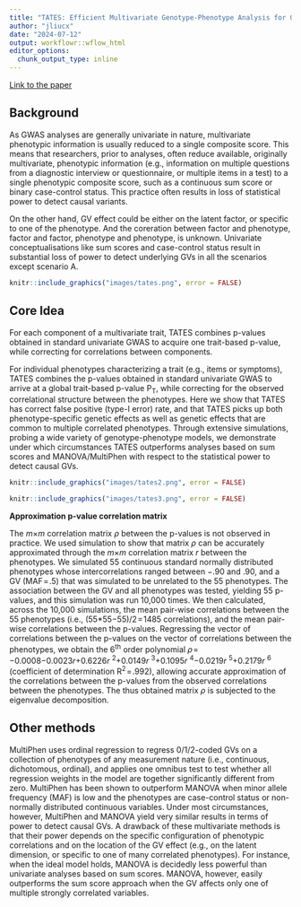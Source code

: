 ```yaml
---
title: "TATES: Efficient Multivariate Genotype-Phenotype Analysis for Genome-Wide Association Studies"
author: "jliucx"
date: "2024-07-12"
output: workflowr::wflow_html
editor_options:
  chunk_output_type: inline
---
```


[Link to the paper](https://www.ncbi.nlm.nih.gov/pmc/articles/PMC3554627/)

## Background

As GWAS analyses are generally univariate in nature, multivariate phenotypic information is usually reduced to a single composite score. This means that researchers, prior to analyses, often reduce available, originally multivariate, phenotypic information (e.g., information on multiple questions from a diagnostic interview or questionnaire, or multiple items in a test) to a single phenotypic composite score, such as a continuous sum score or binary case-control status. This practice often results in loss of statistical power to detect causal variants.

On the other hand, GV effect could be either on the latent factor, or specific to one of the phenotype. And the coreration between factor and phenotype, factor and factor, phenotype and phenotype, is unknown. Univariate conceptualisations like sum scores and case-control status result in substantial loss of power to detect underlying GVs in all the scenarios except scenario A.

```r
knitr::include_graphics("images/tates.png", error = FALSE)
```

## Core Idea

For each component of a multivariate trait, TATES combines p-values obtained in standard univariate GWAS to acquire one trait-based p-value, while correcting for correlations between components.

For individual phenotypes characterizing a trait (e.g., items or symptoms), TATES combines the p-values obtained in standard univariate GWAS to arrive at a global trait-based p-value P~T~, while correcting for the observed correlational structure between the phenotypes. Here we show that TATES has correct false positive (type-I error) rate, and that TATES picks up both phenotype-specific genetic effects as well as genetic effects that are common to multiple correlated phenotypes. Through extensive simulations, probing a wide variety of genotype-phenotype models, we demonstrate under which circumstances TATES outperforms analyses based on sum scores and MANOVA/MultiPhen with respect to the statistical power to detect causal GVs.

```r
knitr::include_graphics("images/tates2.png", error = FALSE)
```

```r
knitr::include_graphics("images/tates3.png", error = FALSE)
```

**Approximation p-value correlation matrix**

The *m*×*m* correlation matrix *ρ* between the p-values is not observed in practice. We used simulation to show that matrix *ρ* can be accurately approximated through the *m*×*m* correlation matrix *r* between the phenotypes. We simulated 55 continuous standard normally distributed phenotypes whose intercorrelations ranged between −.90 and .90, and a GV (MAF = .5) that was simulated to be unrelated to the 55 phenotypes. The association between the GV and all phenotypes was tested, yielding 55 p-values, and this simulation was run 10,000 times. We then calculated, across the 10,000 simulations, the mean pair-wise correlations between the 55 phenotypes (i.e., (55\*55−55)/2 = 1485 correlations), and the mean pair-wise correlations between the p-values. Regressing the vector of correlations between the p-values on the vector of correlations between the phenotypes, we obtain the 6^th^ order polynomial *ρ* = −0.0008−0.0023*r*+0.6226*r* ^2^+0.0149*r* ^3^+0.1095*r* ^4^−0.0219*r* ^5^+0.2179*r* ^6^ (coefficient of determination R^2^ = .992), allowing accurate approximation of the correlations between the p-values from the observed correlations between the phenotypes. The thus obtained matrix *ρ* is subjected to the eigenvalue decomposition.

## Other methods

MultiPhen uses ordinal regression to regress 0/1/2-coded GVs on a collection of phenotypes of any measurement nature (i.e., continuous, dichotomous, ordinal), and applies one omnibus test to test whether all regression weights in the model are together significantly different from zero. MultiPhen has been shown to outperform MANOVA when minor allele frequency (MAF) is low and the phenotypes are case-control status or non-normally distributed continuous variables. Under most circumstances, however, MultiPhen and MANOVA yield very similar results in terms of power to detect causal GVs. A drawback of these multivariate methods is that their power depends on the specific configuration of phenotypic correlations and on the location of the GV effect (e.g., on the latent dimension, or specific to one of many correlated phenotypes). For instance, when the ideal model holds, MANOVA is decidedly less powerful than univariate analyses based on sum scores. MANOVA, however, easily outperforms the sum score approach when the GV affects only one of multiple strongly correlated variables.



